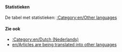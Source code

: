 {{en/Bilingual box| Nl
| Deze pagina biedt een overzicht over de '''artikelen die vertaald worden in het Nederlands''' in OpenTTD Wiki.<br />Artikelen met de template {{en/S|Vertaling/Nl}} of {{en/S|translation}} komen automatisch hier terecht.
| This page provides an index for a wide range of '''articles are being translated into Dutch''' in OpenTTD Wiki.<br/>Articles with {{en/S|Vertaling/Nl}} or {{en/S|translation}} template automatically go here.}}

====Statistieken====
De tabel met statistieken: [[:Category:en/Other languages]]

====Zie ook====
*[[:Category:en/Dutch (Nederlands)]]
*[[en/Articles are being translated into other languages]]